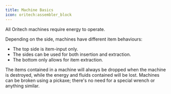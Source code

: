 ```yaml
---
title: Machine Basics
icon: oritech:assembler_block
---
```


All Oritech machines require energy to operate.

Depending on the side, machines have different item behaviours:
- The top side is item-input only.
- The sides can be used for both insertion and extraction.
- The bottom only allows for item extraction.

The items contained in a machine will always be dropped when the machine is destroyed, while the energy and fluids contained will be lost. Machines can be broken using a pickaxe; there's no need for a special wrench or anything similar.
